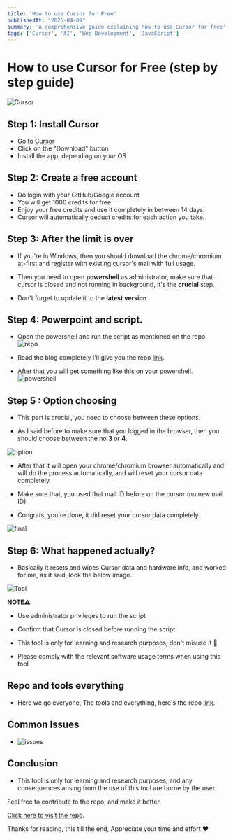 ```yaml
---
title: 'How to use Cursor for Free'
publishedAt: "2025-04-09"
summary: 'A comprehensive guide explaining how to use Cursor for free'
tags: ['Cursor', 'AI', 'Web Development', 'JavaScript']
---
```


# How to use Cursor for Free (step by step guide)

![Cursor](/code-edit.avif)

## Step 1: Install Cursor

- Go to [Cursor](https://www.cursor.com/)
- Click on the "Download" button
- Install the app, depending on your OS

## Step 2: Create a free account

- Do login with your GitHub/Google account
- You will get 1000 credits for free
- Enjoy your free credits and use it completely in between 14 days.
- Cursor will automatically deduct credits for each action you take.

## Step 3: After the limit is over

- If you're in Windows, then you should download the chrome/chromium at-first and register with existing cursor's mail with full usage.

- Then you need to open **powershell** as administrator, make sure that cursor is closed and not running in background, it's the **crucial** step.

- Don't forget to update it to the **latest version**

## Step 4: Powerpoint and script.

- Open the powershell and run the script as mentioned on the repo.
![repo](/repo.avif)

- Read the blog completely I'll give you the repo [link](https://github.com/shahidullahshuvo/cursor-pro-unlimited).
- After that you will get something like this on your powershell.
![powershell](/powershell.avif)

## Step 5 : Option choosing

- This part is crucial, you need to choose between these options.

- As I said before to make sure that you logged in the browser, then you should choose between the no **3** or **4**.

![option](/option-choose.avif)

- After that it will open your chrome/chromium browser automatically and will do the process automatically, and will reset your cursor data completely.

- Make sure that, you used that mail ID before on the cursor (no new mail ID).

- Congrats, you're done, it did reset your cursor data completely.

![final](/final.webp)

## Step 6: What happened actually?

- Basically it resets and wipes Cursor data and hardware info, and worked for me, as it said, look the below image.

![Tool](/tolol.avif)

**NOTE⚠**

- Use administrator privileges to run the script

- Confirm that Cursor is closed before running the script

- This tool is only for learning and research purposes, don't misuse it 🙂

- Please comply with the relevant software usage terms when using this tool

## Repo and tools everything 

- Here we go everyone, The tools and everything, here's the repo [link](https://github.com/yeongpin/cursor-free-vip).

## Common Issues 

- ![issues](/issues.avif)

## Conclusion

- This tool is only for learning and research purposes, and any consequences arising from the use of this tool are borne by the user.

Feel free to contribute to the repo, and make it better.

[Click here to visit the repo](https://github.com/yeongpin/cursor-free-vip).

Thanks for reading, this till the end, Appreciate your time and effort ♥
